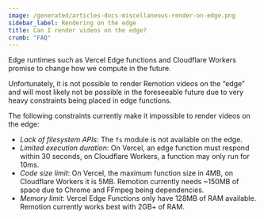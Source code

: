 ```yaml
---
image: /generated/articles-docs-miscellaneous-render-on-edge.png
sidebar_label: Rendering on the edge
title: Can I render videos on the edge?
crumb: "FAQ"
---
```


Edge runtimes such as Vercel Edge functions and Cloudflare Workers promise to change how we compute in the future.

Unfortunately, it is not possible to render Remotion videos on the “edge” and will most likely not be possible in the foreseeable future due to very heavy constraints being placed in edge functions.

The following constraints currently make it impossible to render videos on the edge:

- _Lack of filesystem APIs_: The `fs` module is not available on the edge.
- _Limited execution duration_: On Vercel, an edge function must respond within 30 seconds, on Cloudflare Workers, a function may only run for 10ms.
- _Code size limit_: On Vercel, the maximum function size in 4MB, on Cloudflare Workers it is 5MB. Remotion currently needs ~150MB of space due to Chrome and FFmpeg being dependencies.
- _Memory limit_: Vercel Edge Functions only have 128MB of RAM available. Remotion currently works best with 2GB+ of RAM.
